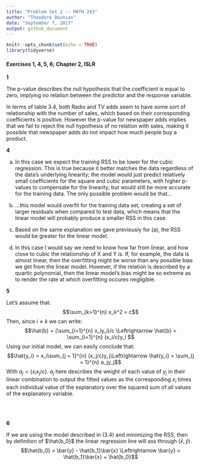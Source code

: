 ```yaml
---
title: "Problem Set 2 -- MATH 243"
author: "Theodore Dounias"
date: "September 7, 2017"
output: github_document
---
```


```r
knitr::opts_chunk$set(echo = TRUE)
library(tidyverse)
```
   
#### Exercises 1, 4, 5, 6; Chapter 2, ISLR
   
**1**
  
The p-value describes the null hypothesis that the coefficient is equal to zero, implying no relation between the predictor and the response variable.
   
In terms of table 3.4, both Radio and TV adds seem to have some sort of relationship with the number of sales, which based on their corresponding coefficients is positive. However the p-value for newspaper adds implies that we fail to reject the null hypothesis of no relation with sales, making it possible that newspaper adds do not impact how much people buy a product. 
   
**4**
   
a) In this case we expect the training RSS to be lower for the cubic regression. This is true because it better matches the data regardless of the data's underlying linearity; the model would just predict relatively small coefficients for the square and cubic parameters, with higher p-values to compensate for the linearity, but would still be more accurate for the training data. The only possible problem would be that...
    
b) ...this model would overfit for the training data set, creating a set of larger residuals when compared to test data, which means that the linear model will probably produce a smaller RSS in this case.
  
c) Based on the same explanation we gave previously for (a), the RSS would be greater for the linear model.
    
d) In this case I would say we need to know how far from linear, and how close to cubic the relationship of X and Y is. If, for example, the data is almost linear, then the overfitting might be worse than any possible bias we get from the linear model. However, if the relation is described by a quartic polynomial, then the linear model's bias might be so extreme as to render the rate at which overfitting occures negligible.
    
**5**
    
Let's assume that: 
$$\sum_{k=1}^{n} x_k^2 = c$$
Then, since $i \neq k$ we can write:
$$\hat{b} = (\sum_{i=1}^{n} x_iy_i)/c \Leftrightarrow \hat{b} = \sum_{i=1}^{n} (x_i/c)y_i $$ 
Using our initial model, we can easily conclude that:
$$\hat{y_i} = x_i\sum_{j = 1}^{n} (x_j/c)y_j\Leftrightarrow \hat{y_i} = \sum_{j = 1}^{n} a_jy_j$$
With $a_j = (x_ix_j/c)$. $a_j$ here describes the weight of each value of $y_j$ in their linear combination to output the fitted values as the corresponding $x_i$ times each individual value of the explanatory over the squared sum of all values of the explanatory variable.
       
&nbsp;                                         
&nbsp;                                                 
       
**6**
   
If we are using the model described in (3.4) and minimizing the RSS, then by definition of $\hat{b_0}$ the linear regression line will ass through $(\bar{x}, \bar{y})$.
$$\hat{b_0} = \bar{y} - \hat{b_1}\bar{x} \Leftrightarrow \bar{y} = \hat{b_1}\bar{x} + \hat{b_0}$$